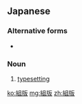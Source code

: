 ==Japanese==
{{ja-kanjitab|く|o1=み|はん|yomi=ko}}

===Alternative forms===
* {{l/ja|組み版}}

===Noun===
{{ja-noun|くみはん}}

# [[typesetting]]

[[ko:組版]]
[[mg:組版]]
[[zh:組版]]